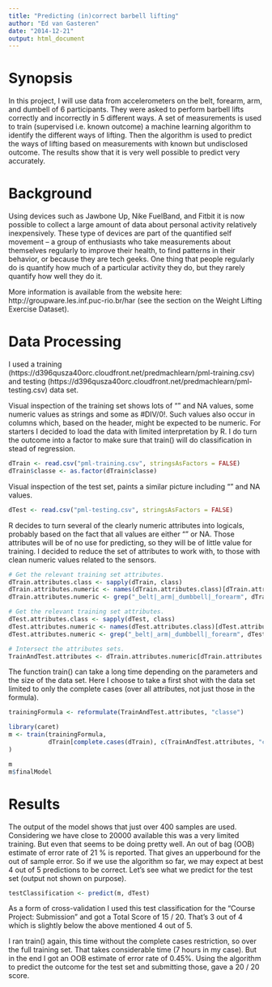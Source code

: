 ```yaml
---
title: "Predicting (in)correct barbell lifting"
author: "Ed van Gasteren"
date: "2014-12-21"
output: html_document
---
```


# Synopsis
In this project, I will use data from accelerometers on the belt, forearm, arm, and dumbell of 6 participants. They were asked to perform barbell lifts correctly and incorrectly in 5 different ways. A set of measurements is used to train (supervised i.e. known outcome) a machine learning algorithm to identify the different ways of lifting. Then the algorithm is used to predict the ways of lifting based on measurements with known but undisclosed outcome. The results show that it is very well possible to predict very accurately.

# Background
Using devices such as Jawbone Up, Nike FuelBand, and Fitbit it is now possible to collect a large amount of data about personal activity relatively inexpensively. These type of devices are part of the quantified self movement – a group of enthusiasts who take measurements about themselves regularly to improve their health, to find patterns in their behavior, or because they are tech geeks. One thing that people regularly do is quantify how much of a particular activity they do, but they rarely quantify how well they do it. 

More information is available from the website here: http://groupware.les.inf.puc-rio.br/har (see the section on the Weight Lifting Exercise Dataset).

# Data Processing
I used a training (https://d396qusza40orc.cloudfront.net/predmachlearn/pml-training.csv) and testing (https://d396qusza40orc.cloudfront.net/predmachlearn/pml-testing.csv) data set.

Visual inspection of the training set shows lots of "" and NA values, some numeric values as strings and some as #DIV/0!. Such values also occur in columns which, based on the header, might be expected to be numeric. For starters I decided to load the data with limited interpretation by R. I do turn the outcome into a factor to make sure that train() will do classification in stead of regression.
```r
dTrain <- read.csv("pml-training.csv", stringsAsFactors = FALSE)
dTrain$classe <- as.factor(dTrain$classe)
```

Visual inspection of the test set, paints a similar picture including "" and NA values.
```r
dTest <- read.csv("pml-testing.csv", stringsAsFactors = FALSE)
```

R decides to turn several of the clearly numeric attributes into logicals, probably based on the fact that all values are either "" or NA. Those attributes will be of no use for predicting, so they will be of little value for training. I decided to reduce the set of attributes to work with, to those with clean numeric values related to the sensors.
```r
# Get the relevant training set attributes.
dTrain.attributes.class <- sapply(dTrain, class)
dTrain.attributes.numeric <- names(dTrain.attributes.class)[dTrain.attributes.class %in% c("numeric", "integer")]
dTrain.attributes.numeric <- grep("_belt|_arm|_dumbbell|_forearm", dTrain.attributes.numeric, value = TRUE)

# Get the relevant training set attributes.
dTest.attributes.class <- sapply(dTest, class)
dTest.attributes.numeric <- names(dTest.attributes.class)[dTest.attributes.class %in% c("numeric", "integer")]
dTest.attributes.numeric <- grep("_belt|_arm|_dumbbell|_forearm", dTest.attributes.numeric, value = TRUE)

# Intersect the attributes sets.
TrainAndTest.attributes <- dTrain.attributes.numeric[dTrain.attributes.numeric %in% dTest.attributes.numeric]
```

The function train() can take a long time depending on the parameters and the size of the data set. Here I choose to take a first shot with the data set limited to only the complete cases (over all attributes, not just those in the formula).
```r
trainingFormula <- reformulate(TrainAndTest.attributes, "classe")

library(caret)
m <- train(trainingFormula,
           dTrain[complete.cases(dTrain), c(TrainAndTest.attributes, "classe")]
)

m
m$finalModel
```

# Results
The output of the model shows that just over 400 samples are used. Considering we have close to 20000 available this was a very limited training. But even that seems to be doing pretty well. An out of bag (OOB) estimate of error rate of 21 % is reported.  That gives an upperbound for the out of sample error. So if we use the algorithm so far, we may expect at best 4 out of 5 predictions to be correct. Let's see what we predict for the test set (output not shown on purpose).

```r
testClassification <- predict(m, dTest)
```

As a form of cross-validation I used this test classification for the "Course Project: Submission" and got a Total Score of 15 / 20. That's 3 out of 4 which is slightly below the above mentioned 4 out of 5. 

I ran train() again, this time without the complete cases restriction, so over the full training set. That takes considerable time (7 hours in my case). But in the end I got an OOB estimate of error rate of 0.45%. Using the algorithm to predict the outcome for the test set and submitting those, gave a 20 / 20 score.